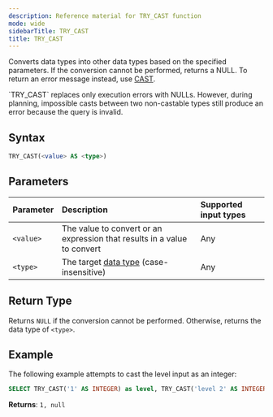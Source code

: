 ```yaml
---
description: Reference material for TRY_CAST function
mode: wide
sidebarTitle: TRY_CAST
title: TRY_CAST
---
```



Converts data types into other data types based on the specified parameters. If the conversion cannot be performed, returns a NULL. To return an error message instead, use [CAST](/functions-reference/conditional-and-miscellaneous/cast).

<Note>
`TRY_CAST` replaces only execution errors with NULLs. However, during planning, impossible casts between two non-castable types still produce an error because the query is invalid.
</Note>

## Syntax


```sql
TRY_CAST(<value> AS <type>)
```

## Parameters 


| Parameter | Description                   |Supported input types | 
| :--------- | :-------------------|:-------------|
| `<value>` | The value to convert or an expression that results in a value to convert | Any | 
| `<type>`  | The target [data type](/data-types) (case-insensitive) | Any | 

## Return Type
Returns `NULL` if the conversion cannot be performed. Otherwise, returns the data type of `<type>`. 

## Example


The following example attempts to cast the level input as an integer: 

```sql
SELECT TRY_CAST('1' AS INTEGER) as level, TRY_CAST('level 2' AS INTEGER) as current_level;
```

**Returns**: `1, null`

